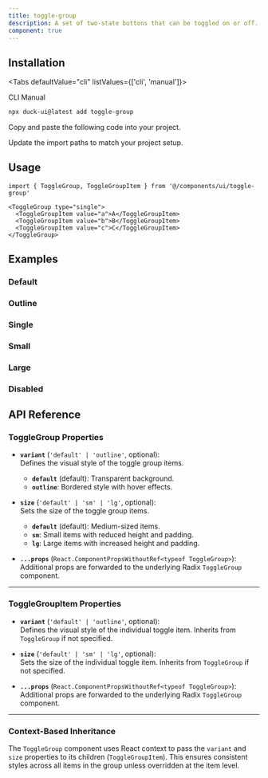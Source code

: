```yaml
---
title: toggle-group
description: A set of two-state buttons that can be toggled on or off.
component: true
---
```


<ComponentPreview
  name="toggle-group-1"
  description="A toggle group with three items."
/>

## Installation

<Tabs defaultValue="cli" listValues={['cli', 'manual']}>

<TabsList>
  <TabsTrigger value="cli">CLI</TabsTrigger>
  <TabsTrigger value="manual">Manual</TabsTrigger>
</TabsList>
<TabsContent value="cli">

```bash
npx duck-ui@latest add toggle-group
```

</TabsContent>

<TabsContent value="manual">

<Steps>

<Step>Copy and paste the following code into your project.</Step>

<ComponentSource name="toggle-group" />

<Step>Update the import paths to match your project setup.</Step>

</Steps>

</TabsContent>

</Tabs>

## Usage

```tsx
import { ToggleGroup, ToggleGroupItem } from '@/components/ui/toggle-group'
```

```tsx
<ToggleGroup type="single">
  <ToggleGroupItem value="a">A</ToggleGroupItem>
  <ToggleGroupItem value="b">B</ToggleGroupItem>
  <ToggleGroupItem value="c">C</ToggleGroupItem>
</ToggleGroup>
```

## Examples

### Default

<ComponentPreview
  name="toggle-group-2"
  description="A toggle group with three items."
/>

### Outline

<ComponentPreview
  name="toggle-group-3"
  description="A toggle group using the outline variant."
/>

### Single

<ComponentPreview
  name="toggle-group-4"
  description="A toggle group with single selection."
/>

### Small

<ComponentPreview
  name="toggle-group-5"
  description="A toggle group using the small size."
/>

### Large

<ComponentPreview
  name="toggle-group-6"
  description="A toggle group using the large size."
/>

### Disabled

<ComponentPreview
  name="toggle-group-7"
  description="A disabled toggle group."
/>

## API Reference

### **ToggleGroup Properties**

- **`variant`** (`'default' | 'outline'`, optional):  
  Defines the visual style of the toggle group items.

  - **`default`** (default): Transparent background.
  - **`outline`**: Bordered style with hover effects.

- **`size`** (`'default' | 'sm' | 'lg'`, optional):  
  Sets the size of the toggle group items.

  - **`default`** (default): Medium-sized items.
  - **`sm`**: Small items with reduced height and padding.
  - **`lg`**: Large items with increased height and padding.

- **`...props`** (`React.ComponentPropsWithoutRef<typeof ToggleGroup>`):  
  Additional props are forwarded to the underlying Radix `ToggleGroup` component.

---

### ToggleGroupItem Properties

- **`variant`** (`'default' | 'outline'`, optional):  
  Defines the visual style of the individual toggle item. Inherits from `ToggleGroup` if not specified.

- **`size`** (`'default' | 'sm' | 'lg'`, optional):  
  Sets the size of the individual toggle item. Inherits from `ToggleGroup` if not specified.

- **`...props`** (`React.ComponentPropsWithoutRef<typeof ToggleGroup>`):  
  Additional props are forwarded to the underlying Radix `ToggleGroup` component.

---

### Context-Based Inheritance

The `ToggleGroup` component uses React context to pass the `variant` and `size` properties to its children (`ToggleGroupItem`). This ensures consistent styles across all items in the group unless overridden at the item level.
